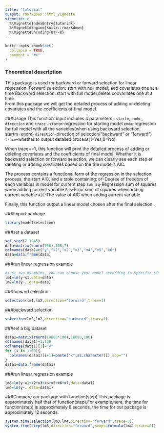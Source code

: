 ```yaml
---
title: "tutorial"
output: rmarkdown::html_vignette
vignette: >
  %\VignetteIndexEntry{tutorial}
  %\VignetteEngine{knitr::rmarkdown}
  %\VignetteEncoding{UTF-8}
---
```


```r
knitr::opts_chunk$set(
  collapse = TRUE,
  comment = "#>"
)
```

### Theoretical description
This package is used for backward or forward selection for linear regression.
    Forward selection: start with null model; add covariates one at a time
    Backward selection: start with full model;delete coovariates one at a time <br>
    From this package we will get the detailed process of adding or deleting covariates and the coefficients of final model.

###Usage
This function' input includes 4 parameters : `startm`, `endm` , `direction` and `trace` .
 `startm`-regression for starting model
 `endm`-regression for full model with all the variables(when using  backward selection, startm=endm)
`direction`-direction of selection("backward" or "forward")
`trace`-whether to output detailed process(1=Yes,0=No)


When trace==1, this function will print the detailed process of adding or deleting covariates and the coefficients of final model. Whether it is backward selection or forward selection, we can clearly see each step of deleting or adding covariates based on the the model's AIC.

The process contains a functional form of the regression in the selection process, the start AIC, and a table containing:
`Df`-Degree of freedom of each variables in model for current step
`Sum Sq`-Regression sum of squares when adding current variable
`Rss`-Error sum of squares when adding current variable
`AIC`-The value of AIC when adding current variable

Finally, this function output a linear model chosen after the final selection.



###Import package
```r
library(modelselection)
```

###set a dataset 
```r
set.seed(7.1245)
data=matrix(rnorm(700),100,7)
colnames(data)=c("y","x1","x2","x3","x4","x5","x6")
data=data.frame(data)

```

###run linear regression example
```r
#just two examples, you can choose your model according to specific situation
lm1=lm(y~x1,data=data)
lm2=lm(y~.,data=data)
```

###forward selection
```r
selection(lm1,lm2,direction="forward",trace=1)
```

###backward selection
```r
selection(lm2,lm2,direction="backward",trace=1)
```

###set a big dataset
```r
data1=matrix(rnorm(10000*100),10000,100)
colnames(data1)=1:100
colnames(data1)[1]="y"
for (i in 1:99){
  colnames(data1)[i+1]=paste("x",as.character(i),sep="")
}
data1=data.frame(data1)
```

###run linear regression example
```r
lm3=lm(y~x1+x2+x3+x4+x5+x6+x7,data=data1)
lm4=lm(y~.,data=data1)
```


###Compare our package with function(step)
This package is approximately half that of function(step).For example,here, the time for function(step) is approximately 8 seconds, the time for our package is approximately 12 seconds. 
```r
system.time(selection(lm3,lm4,direction="forward",trace=0))
system.time(step(lm3,direction="forward",scope=formula(lm4),trace=0))
```
